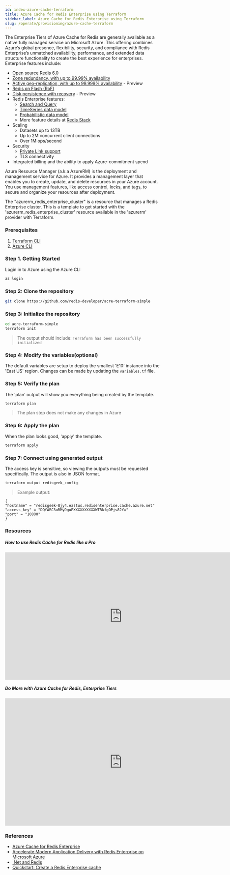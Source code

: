 ```yaml
---
id: index-azure-cache-terraform
title: Azure Cache for Redis Enterprise using Terraform
sidebar_label: Azure Cache for Redis Enterprise using Terraform
slug: /operate/provisioning/azure-cache-terraform
---
```


The Enterprise Tiers of Azure Cache for Redis are generally available as a native fully managed service on Microsoft Azure. This offering combines Azure’s global presence, flexibility, security, and compliance with Redis Enterprise’s unmatched availability, performance, and extended data structure functionality to create the best experience for enterprises. Enterprise features include:

- [Open source Redis 6.0](https://redis.com/blog/diving-into-redis-6/)
- [Zone redundancy, with up to 99.99% availability](https://docs.microsoft.com/en-us/azure/azure-cache-for-redis/cache-high-availability#zone-redundancy)
- [Active geo-replication, with up to 99.999% availability](https://redis.com/redis-enterprise/technology/active-active-geo-distribution/) - Preview
- [Redis on Flash (RoF)](https://redis.com/redis-enterprise/technology/redis-on-flash/)
- [Disk persistence with recovery](https://redis.com/redis-enterprise/technology/durable-redis/) - Preview
- Redis Enterprise features:
  - [Search and Query](https://redis.com/blog/redisearch-2-build-modern-applications-interactive-search/)
  - [TimeSeries data model](https://redis.com/modules/redis-timeseries/)
  - [Probabilistic data model](https://redis.com/modules/redis-bloom/)
  - More feature details at [Redis Stack](https://redis.io/docs/stack/about/)
- Scaling
  - Datasets up to 13TB
  - Up to 2M concurrent client connections
  - Over 1M ops/second
- Security
  - [Private Link support](https://docs.microsoft.com/en-us/azure/azure-cache-for-redis/cache-private-link)
  - TLS connectivity
- Integrated billing and the ability to apply Azure-commitment spend

Azure Resource Manager (a.k.a AzureRM) is the deployment and management service for Azure. It provides a management layer that enables you to create, update, and delete resources in your Azure account. You use management features, like access control, locks, and tags, to secure and organize your resources after deployment.

The "azurerm_redis_enterprise_cluster" is a resource that manages a Redis Enterprise cluster. This is a template to get started with the 'azurerm_redis_enterprise_cluster' resource available in the 'azurerm' provider with Terraform.

### Prerequisites

1.  [Terraform CLI](https://terraform.io)
2.  [Azure CLI](https://docs.microsoft.com/en-us/cli/azure/install-azure-cli)

### Step 1. Getting Started

Login in to Azure using the Azure CLI

```bash
az login
```

### Step 2: Clone the repository

```bash
git clone https://github.com/redis-developer/acre-terraform-simple
```

### Step 3: Initialize the repository

```bash
cd acre-terraform-simple
terraform init
```

> The output should include: `Terraform has been successfully initialized`

### Step 4: Modify the variables(optional)

The default variables are setup to deploy the smallest 'E10' instance into the 'East US' region.
Changes can be made by updating the `variables.tf` file.

### Step 5: Verify the plan

The 'plan' output will show you everything being created by the template.

```bash
terraform plan
```

> The plan step does not make any changes in Azure

### Step 6: Apply the plan

When the plan looks good, 'apply' the template.

```bash
terraform apply
```

### Step 7: Connect using generated output

The access key is sensitive, so viewing the outputs must be requested specifically.
The output is also in JSON format.

```bash
terraform output redisgeek_config
```

> Example output:

```
{
"hostname" = "redisgeek-8jy4.eastus.redisenterprise.cache.azure.net"
"access_key" = "DQYABC3uRMyDguEXXXXXXXXXXWTRkfgOPjs82Y="
"port" = "10000"
}
```

### Resources

##### How to use Redis Cache for Redis like a Pro

<div class="text--center">
  <iframe
    width="760"
    height="415"
    src="https://www.youtube.com/embed/eThj-jwViZw"
    title="YouTube video player"
    frameborder="0"
    allow="accelerometer; autoplay; clipboard-write; encrypted-media; gyroscope; picture-in-picture"
    allowfullscreen></iframe>
</div>

##### Do More with Azure Cache for Redis, Enterprise Tiers

<div class="text--center">
  <iframe
    width="760"
    height="415"
    src="https://www.youtube.com/embed/t6XQHsKFMKQ"
    title="YouTube video player"
    frameborder="0"
    allow="accelerometer; autoplay; clipboard-write; encrypted-media; gyroscope; picture-in-picture"
    allowfullscreen></iframe>
</div>

### References

- [Azure Cache for Redis Enterprise](https://azuremarketplace.microsoft.com/en-us/marketplace/apps/garantiadata.redis_enterprise_1sp_public_preview?ocid=redisga_redislabs_cloudpartner_cta1)
- [Accelerate Modern Application Delivery with Redis Enterprise on Microsoft Azure](https://query.prod.cms.rt.microsoft.com/cms/api/am/binary/RWGGx3)
- [.Net and Redis](/develop/dotnet/)
- [Quickstart: Create a Redis Enterprise cache](https://docs.microsoft.com/en-us/azure/azure-cache-for-redis/quickstart-create-redis-enterprise)
